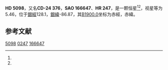 {{Starbox begin
| name = HD 5098
}}
{{Starbox observe
| epoch = [[J2000.0|J2000.0]]
| constell = {{星座名待查}}<ref name=SIMBAD>{{cite web
 | url=http://simbad.u-strasbg.fr/simbad/sim-id?Ident=HR+247
 | title =Pulsating variable Star
 | publisher=Centre de Données astronomiques de Strasbourg
 | work=SIMBAD
 | accessdate=2012-07-13}}</ref><ref name=DATA>{{cite web
 | url=http://vizier.u-strasbg.fr/viz-bin/VizieR-5?-out.add=.&-source=5050&-corr=PK=HR&-out.max=9999&HR=247
 | title=VizieR Detailed Page
 | accessdate=2012-07-13
 | archive-date=2016-03-05
 | archive-url=https://web.archive.org/web/20160305013907/http://vizier.u-strasbg.fr/viz-bin/VizieR-5?-out.add=.&-source=5050&-corr=PK=HR&-out.max=9999&HR=247
 | dead-url=no
 }}</ref>
| 星官 = 
| ra = {{RA|0|52|40.6}}<ref name=SIMBAD /><ref name=DATA />
| dec = {{DEC|-24|0|21}}<ref name=SIMBAD /><ref name=DATA />
| appmag_v = 5.46<ref name=SIMBAD /><ref name=DATA />
}}
{{Starbox character
| class = K2III<ref name=SIMBAD /><ref name=DATA />
| b-v = 1.24<ref name=SIMBAD /><ref name=DATA />
| u-b = 1.21<ref name=SIMBAD /><ref name=DATA />
| r-i = <ref name=SIMBAD /><ref name=DATA />
| variable = 
}}
{{Starbox astrometry
| radial_v = 1.21
| prop_mo_ra = 34
| parallax = 0.007
| p_error =
}}
{{Starbox catalog
| names =CD-24 376，[[SAO星表|SAO]] 166647，[[HD星表|HD]] 5098，[[HR星表|HR]] 247}}
{{Starbox reference |Simbad=HR+247}}
{{Starbox end}}

'''HD 5098'''，又名'''CD-24 376'''，'''SAO 166647'''、'''HR 247'''，是一颗恒星<ref name=SIMBAD /><ref name=DATA />，视星等为5.46，位于[[銀道座標系|銀經]]128.1，[[銀道座標系|銀緯]]-86.87，其[[B1900.0|B1900.0]]坐标为赤經{{RA|0|47|46}}，赤緯{{DEC|-24|-86.87|1}}。

== 参考文献 ==
{{reflist}}

{{star-stub}}

[[Category:HD和HDE天體|5098]]
[[Category:HR天體|0247]]
[[Category:SAO天體|166647]]